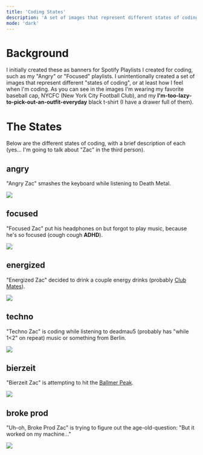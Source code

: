 ```yaml
---
title: 'Coding States'
description: 'A set of images that represent different states of coding.'
mode: 'dark'
---
```


# Background

I initially created these as banners for Spotify Playlists I created for coding, such as my "Angry" or "Focused" playlists. I unintentionally created a set of images that represent different "states of coding", or at least how I feel when I'm coding. 
As you can see in the images I'm wearing my favorite baseball cap, NYCFC (New York City Football Club), and my **I'm-too-lazy-to-pick-out-an-outfit-everyday** black t-shirt (I have a drawer full of them).

# The States

Below are the different states of coding, with a brief description of each (yes... I'm going to talk about "Zac" in the third person).

## angry

"Angry Zac" smashes the keyboard while listening to Death Metal.

<img src="/img/designs/coding-states/angry.png" />

## focused

"Focused Zac" put his headphones on but forgot to play music, because he's so focused (cough cough **ADHD**).

<img src="/img/designs/coding-states/focused.png" />

## energized

"Energized Zac" decided to drink a couple energy drinks (probably [Club Mates](https://en.wikipedia.org/wiki/Club-Mate)).

<img src="/img/designs/coding-states/energy.png" />

## techno

"Techno Zac" is coding while listening to deadmau5 (probably has "while 1\<2" on repeat) music or something from Berlin.

<img src="/img/designs/coding-states/techno.png" />

## bierzeit

"Bierzeit Zac" is attempting to hit the [Ballmer Peak](https://xkcd.com/323/).

<img src="/img/designs/coding-states/bierzeit.png" />

## broke prod

"Uh-oh, Broke Prod Zac" is trying to figure out the age-old-question: "But it worked on my machine..."

<img src="/img/designs/coding-states/broke-prod.png" />
